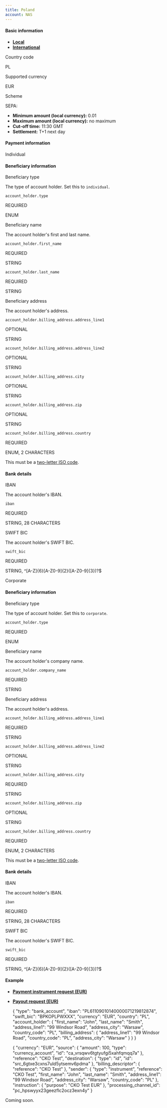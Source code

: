 ```yaml
---
title: Poland
account: NAS
---
```


#### Basic information

- [**Local**](#tabs-d5ca66fc-26c3-4d59-bbe1-40a60af6754e-1)
- [**International**](#tabs-d5ca66fc-26c3-4d59-bbe1-40a60af6754e-2)

Country code

PL

Supported currency

EUR

Scheme

SEPA:

- **Minimum amount (local currency):** 0.01
- **Maximum amount (local currency):** no maximum
- **Cut-off time:** 11:30 GMT
- **Settlement:** T+1 next day

#### Payment information

Individual

#### Beneficiary information

Beneficiary type

The type of account holder. Set this to `individual`.

`account_holder.type`

REQUIRED

ENUM

Beneficiary name

The account holder's first and last name.

`account_holder.first_name`

REQUIRED

STRING

`account_holder.last_name`

REQUIRED

STRING

Beneficiary address

The account holder's address.

`account_holder.billing_address.address_line1`

OPTIONAL

STRING

`account_holder.billing_address.address_line2`

OPTIONAL

STRING

`account_holder.billing_address.city`

OPTIONAL

STRING

`account_holder.billing_address.zip`

OPTIONAL

STRING

`account_holder.billing_address.country`

REQUIRED

ENUM, 2 CHARACTERS

This must be a [two-letter ISO code](/display/DOCS/Country+codes).

#### Bank details

IBAN

The account holder's IBAN.

`iban`

REQUIRED

STRING, 28 CHARACTERS

SWIFT BIC

The account holder's SWIFT BIC.

`swift_bic`

REQUIRED

STRING, ^[A-Z]{6}[A-Z0-9]{2}([A-Z0-9]{3})?$

Corporate

#### Beneficiary information

Beneficiary type

The type of account holder. Set this to `corporate`.

`account_holder.type`

REQUIRED

ENUM

Beneficiary name

The account holder's company name.

`account_holder.company_name`

REQUIRED

STRING

Beneficiary address

The account holder's address.

`account_holder.billing_address.address_line1`

REQUIRED

STRING

`account_holder.billing_address.address_line2`

OPTIONAL

STRING

`account_holder.billing_address.city`

REQUIRED

STRING

`account_holder.billing_address.zip`

OPTIONAL

STRING

`account_holder.billing_address.country`

REQUIRED

ENUM, 2 CHARACTERS

This must be a [two-letter ISO code](/display/DOCS/Country+codes).

#### Bank details

IBAN

The account holder's IBAN.

`iban`

REQUIRED

STRING, 28 CHARACTERS

SWIFT BIC

The account holder's SWIFT BIC.

`swift_bic`

REQUIRED

STRING, ^[A-Z]{6}[A-Z0-9]{2}([A-Z0-9]{3})?$

#### Example

- [**Payment instrument request (EUR)**](#tabs-784f91e6-6d52-4c8a-84a5-8d36d0018ba9-1)
- [**Payout request (EUR)**](#tabs-784f91e6-6d52-4c8a-84a5-8d36d0018ba9-2)

  {
  "type": "bank_account",
  "iban": "PL61109010140000071219812874",
  "swift_bic": "BPKOPLPWXXX",
  "currency": "EUR",
  "country": "PL",
  "account_holder": {
  "first_name": "John",
  "last_name": "Smith",
  "address_line1": "99 Windsor Road",
  "address_city": "Warsaw",
  "country_code": "PL",
  "billing_address": {
  "address_line1": "99 Windsor Road",
  "country_code": "PL",
  "address_city": "Warsaw"
  }
  }
  }

  {
  "currency": "EUR",
  "source": {
  "amount": 100,
  "type": "currency_account",
  "id": "ca_vrsqwv6tgtyufgi5xahfqmqq7a"
  },
  "reference": "CKO Test",
  "destination": {
  "type": "id",
  "id": "src_6gtxe3cxns7uld5ytsemv6pdma"
  },
  "billing_descriptor": {
  "reference": "CKO Test"
  },
  "sender": {
  "type": "instrument",
  "reference": "CKO Test",
  "first_name": "John",
  "last_name": "Smith",
  "address_line1": "99 Windsor Road",
  "address_city": "Warsaw",
  "country_code": "PL"
  },
  "instruction": {
  "purpose": "CKO Test EUR"
  },
  "processing_channel_id": "pc_hpswyyx23geezflc2ocz3exn4y"
  }

Coming soon.
